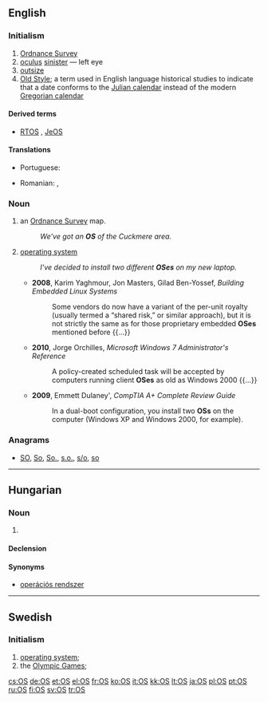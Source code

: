 {{also|Appendix:Variations of "os"}}
==English==

===Initialism===
{{head|en|initialism}}

# [[Ordnance Survey]]
# [[oculus]] [[sinister]] &mdash; left eye
# [[outsize]]
# [[w:Old Style|Old Style]]; a term used in English language historical studies to indicate that a date conforms to the [[w:Julian calendar|Julian calendar]] instead of the modern [[w:Gregorian calendar|Gregorian calendar]]

====Derived terms====
* {{sense|operating system}} [[RTOS]] , [[JeOS]]

====Translations====
{{trans-top|operating system}}
* Portuguese: {{t+|pt|SO}}
{{trans-mid}}
* Romanian: {{t|ro|sistem de operare|n}}, {{t|ro|SO}}
{{trans-bottom}}

===Noun===
{{en-noun|es|OSs}}

# {{context|UK|lang=en}} an [[Ordnance Survey]] map.
#: ''We've got an '''OS''' of the Cuckmere area.''
# {{context|software|lang=en}} [[operating system]]
#: ''I've decided to install two different '''OSes''' on my new laptop.''
#* '''2008''', Karim Yaghmour, Jon Masters, Gilad Ben-Yossef, ''Building Embedded Linux Systems''
#*: Some vendors do now have a variant of the per-unit royalty (usually termed a “shared risk,” or similar approach), but it is not strictly the same as for those proprietary embedded '''OSes''' mentioned before {{...}}
#* '''2010''', Jorge Orchilles, ''Microsoft Windows 7 Administrator's Reference''
#*: A policy-created scheduled task will be accepted by computers running client '''OSes''' as old as Windows 2000 {{...}}
#* '''2009''', Emmett Dulaney', ''CompTIA A+ Complete Review Guide''
#*: In a dual-boot configuration, you install two '''OSs''' on the computer (Windows XP and Windows 2000, for example).

===Anagrams===
* [[SO#English|SO]], [[So#English|So]], [[So.#English|So.]], [[s.o.#English|s.o.]], [[s/o#English|s/o]], [[so#English|so]]

----

==Hungarian==

===Noun===
{{hu-noun|-ek}}

# {{context|computing|lang=hu}} {{abbreviation of|operating system|lang=hu}}

====Declension====
{{hu-decl-ek|OS|-|v=s}}{{hu-pos-etek|OS-||ei}}

====Synonyms====
* [[operációs rendszer]]

----

==Swedish==

===Initialism===
{{head|sv|initialism}}

# [[operating system]]; {{abbreviation of|operativsystem|lang=sv}}
# the [[Olympic Games]]; {{abbreviation of|lang=sv|olympiska spelen}}

[[cs:OS]]
[[de:OS]]
[[et:OS]]
[[el:OS]]
[[fr:OS]]
[[ko:OS]]
[[it:OS]]
[[kk:OS]]
[[lt:OS]]
[[ja:OS]]
[[pl:OS]]
[[pt:OS]]
[[ru:OS]]
[[fi:OS]]
[[sv:OS]]
[[tr:OS]]